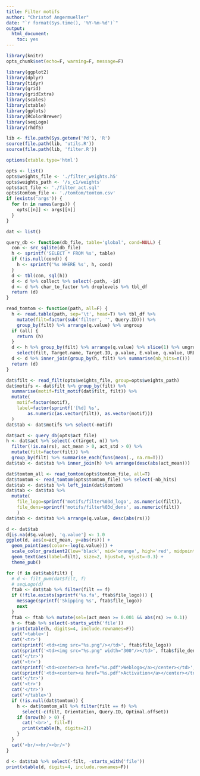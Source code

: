 ```yaml
---
title: Filter motifs
author: "Christof Angermueller"
date: "`r format(Sys.time(), '%Y-%m-%d')`"
output:
  html_document:
    toc: yes
---
```


```r
library(knitr)
opts_chunk$set(echo=F, warning=F, message=F)
```

```r
library(ggplot2)
library(dplyr)
library(tidyr)
library(grid)
library(gridExtra)
library(scales)
library(xtable)
library(gplots)
library(RColorBrewer)
library(seqLogo)
library(rhdf5)

lib <- file.path(Sys.getenv('Pd'), 'R')
source(file.path(lib, 'utils.R'))
source(file.path(lib, 'filter.R'))
```

```r
options(xtable.type='html')
```

<style>
img {
    max-width: none;
}
</style>

```r
opts <- list()
opts$weights_file <- './filter_weights.h5'
opts$weights_path <- '/s_c1/weights'
opts$act_file <- './filter_act.sql'
opts$tomtom_file <- './tomtom/tomtom.csv'
if (exists('args')) {
  for (n in names(args)) {
    opts[[n]] <- args[[n]]
  }
}

dat <- list()
```

```r
query_db <- function(db_file, table='global', cond=NULL) {
  con <- src_sqlite(db_file)
  h <- sprintf('SELECT * FROM %s', table)
  if (!is.null(cond)) {
    h <- sprintf('%s WHERE %s', h, cond)
  }
  d <- tbl(con, sql(h))
  d <- d %>% collect %>% select(-path, -id)
  d <- d %>% char_to_factor %>% droplevels %>% tbl_df
  return (d)
}

read_tomtom <- function(path, all=F) {
  h <- read.table(path, sep='\t', head=T) %>% tbl_df %>%
    mutate(filt=factor(sub('filter', '', Query.ID))) %>%
    group_by(filt) %>% arrange(q.value) %>% ungroup
  if (all) {
    return (h)
  }
  d <- h %>% group_by(filt) %>% arrange(q.value) %>% slice(1) %>% ungroup %>%
    select(filt, Target.name, Target.ID, p.value, E.value, q.value, URL)
  d <- d %>% inner_join(group_by(h, filt) %>% summarise(nb_hits=n()))
  return (d)
}
```

```r
dat$filt <- read_filt(opts$weights_file, group=opts$weights_path)
dat$motifs <- dat$filt %>% group_by(filt) %>%
  summarise(motif=filt_motif(dat$filt, filt)) %>%
  mutate(
    motif=factor(motif),
    label=factor(sprintf('[%d] %s',
        as.numeric(as.vector(filt)), as.vector(motif)))
  )
dat$tab <- dat$motifs %>% select(-motif)
```

```r
dat$act <- query_db(opts$act_file)
h <- dat$act %>% select(-c(target, n)) %>%
  filter(!is.na(rs), act_mean > 0, act_std > 0) %>%
  mutate(filt=factor(filt)) %>%
  group_by(filt) %>% summarise_each(funs(mean(., na.rm=T)))
dat$tab <- dat$tab %>% inner_join(h) %>% arrange(desc(abs(act_mean)))
```

```r
dat$tomtom_all <- read_tomtom(opts$tomtom_file, all=T)
dat$tomtom <- read_tomtom(opts$tomtom_file) %>% select(-nb_hits)
dat$tab <- dat$tab %>% left_join(dat$tomtom)
dat$tab <- dat$tab %>%
  mutate(
    file_logo=sprintf('motifs/filter%03d_logo', as.numeric(filt)),
    file_dens=sprintf('motifs/filter%03d_dens', as.numeric(filt))
    )
dat$tab <- dat$tab %>% arrange(q.value, desc(abs(rs)))
```

```r
d <- dat$tab
d[is.na(d$q.value), 'q.value'] <- 1.0
ggplot(d, aes(x=act_mean, y=abs(rs))) +
  geom_point(aes(color=-log(q.value))) +
  scale_color_gradient2(low='black', mid='orange', high='red', midpoint=.5) +
  geom_text(aes(label=filt), size=2, hjust=0, vjust=-0.3) +
  theme_pub()
```

```r
for (f in dat$tab$filt) {
  # d <- filt_pwm(dat$filt, f)
  # seqLogo(d)
  ftab <- dat$tab %>% filter(filt == f)
  if (!file.exists(sprintf('%s.fa', ftab$file_logo))) {
    message(sprintf('Skipping %s', ftab$file_logo))
    next
  }
  ftab <- ftab %>% mutate(sel=(act_mean >= 0.001 && abs(rs) >= 0.1))
  h <- ftab %>% select(-starts_with('file'))
  print(xtable(h, digits=4, include.rownames=F))
  cat('<table>')
  cat('<tr>')
  cat(sprintf('<td><img src="%s.png"/></td>', ftab$file_logo))
  cat(sprintf('<td><img src="%s.png" width="300"/></td>', ftab$file_dens))
  cat('</tr>')
  cat('<tr>')
  cat(sprintf('<td><center><a href="%s.pdf">Weblogo</a></center></td>', ftab$file_logo))
  cat(sprintf('<td><center><a href="%s.pdf">Activation</a></center></td>', ftab$file_logo))
  cat('</tr>')
  cat('<tr>')
  cat('</tr>')
  cat('</table>')
  if (!is.null(dat$tomtom)) {
    h <- dat$tomtom_all %>% filter(filt == f) %>%
      select(-c(filt, Orientation, Query.ID, Optimal.offset))
    if (nrow(h) > 0) {
      cat('<br>', fill=T)
      print(xtable(h, digits=2))
    }
  }
  cat('<br/><hr/><br/>')
}
```

```r
d <- dat$tab %>% select(-filt, -starts_with('file'))
print(xtable(d, digits=4, include.rownames=F))
```
